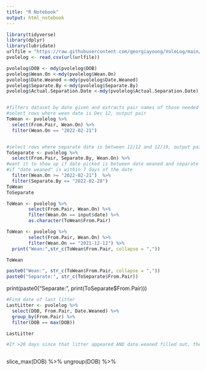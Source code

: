 ```yaml
---
title: "R Notebook"
output: html_notebook
---
```



```r
library(tidyverse)
library(dplyr)
library(lubridate)
urlfile = "https://raw.githubusercontent.com/georgiayoung/VoleLog/main/pvolelogcsv.csv"
pvolelog <- read.csv(url(urlfile))
```

```r
pvolelog$DOB <- mdy(pvolelog$DOB)
pvolelog$Wean.On <-mdy(pvolelog$Wean.On)
pvolelog$Date.Weaned <-mdy(pvolelog$Date.Weaned)
pvolelog$Separate.By <-mdy(pvolelog$Separate.By)
pvolelog$Actual.Separation.Date <-mdy(pvolelog$Actual.Separation.Date)
```

```r

```

```r
#filters dataset by date given and extracts pair names of those needed to be weaned that day
#select rows where wean date is Dec 12, output pair
ToWean <- pvolelog %>%
  select(From.Pair, Wean.On) %>%
  filter(Wean.On == "2022-02-21")


#select rows where separate date is between 12/12 and 12/19, output pair
ToSeparate <- pvolelog %>%
  select(From.Pair, Separate.By, Wean.On) %>%
#want it to show up if date picked is between date weaned and separate by 
#if "date weaned" is within 7 days of the date
  filter(Wean.On >= "2022-02-21")  %>%
  filter(Separate.By <= "2022-02-28")
ToWean
ToSeparate

```


```r

ToWean <- pvolelog %>%
        select(From.Pair, Wean.On) %>%
        filter(Wean.On == input$date) %>%
        as.character(ToWean$From.Pair)

```

```r
ToWean <- pvolelog %>%
        select(From.Pair, Wean.On) %>%
        filter(Wean.On == "2021-12-12") %>%
  print("Wean:",str_c(ToWean$From.Pair, collapse = ","))

ToWean
```

```r
paste0("Wean:", str_c(ToWean$From.Pair, collapse = ","))
paste0("Separate:", str_c(ToSeparate$From.Pair))


```
print(paste0("Separate:", print(ToSeparate$From.Pair)))

```r
#Find date of last litter
LastLitter <- pvolelog %>%
  select(DOB, From.Pair, Date.Weaned) %>%
  group_by(From.Pair) %>%
  filter(DOB == max(DOB))

LastLitter

#If >20 days since that litter appeared AND date.weaned filled out, then show as needing pupchecks

```

```r



```
  slice_max(DOB) %>%
  ungroup(DOB) %>%
